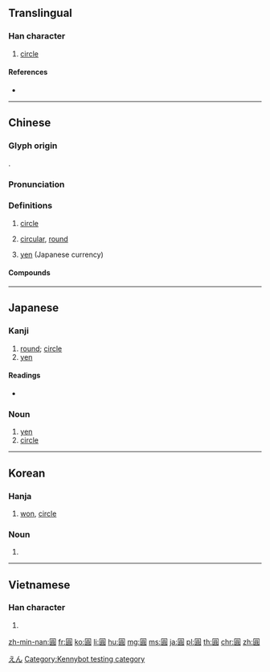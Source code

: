 {{character info/new}}
{{also|圆|円|圎|圜}}
==Translingual==
{{Han simplified forms|圓|円|圆}}

===Han character===
{{Han char|rn=31|rad=囗|as=10|sn=13|four=60806|canj=WRBC|ids=⿴囗員}}

# [[circle]]

====References====
* {{Han ref|kx=0220.090|dkj=04819|dj=0451.140|hdz=10724.070|uh=5713|ud=22291|bh=B6EA|bd=46826}}

----

==Chinese==
{{zh-forms|s=圆|alt=円-Japanese yen only}}

===Glyph origin===
{{Han etym}}
{{Han compound|囗|員|c1=s|c2=p|ls=psc}}.

===Pronunciation===
{{zh-pron
|m=yuán
|c=jyun4,jen1
|c_note=jen1 - "yen" (Hong Kong colloquial borrowing from {{etyl|en|zh}})
|h=pfs=yèn
|md=
|mn=qz,tw,xm,zz:oân/qz,tw,xm,zz:îⁿ
|mn_note=oân - literary; îⁿ - vernacular
|w=3hhyoe
|mc=y
|oc=y
|ma=y
|mna=Taiwanese-The_Vowel_inn.ogg
|cat=a,n
}}

===Definitions===
{{zh-hanzi}}

# {{lb|zh|mathematics}} [[circle]]
# {{lb|cmn|Beginning Mandarin}} [[circular]], [[round]]
# [[yen]] (Japanese currency)

====Compounds====
{{der5
|{{zh-l|圓白菜}}
|{{zh-l|圓場}}
|{{zh-l|圓嘟嘟}}
|{{zh-l|圓骨碌}}
|{{zh-l|圓鼓鼓}}
|{{zh-l|圓規}}
|{{zh-l|圓活}}
|{{zh-l|圓滿}}
|{{zh-l|圓夢}}
|{{zh-l|圓圈}}
|{{zh-l|圓圈兒}}
|{{zh-l|圓潤}}
|{{zh-l|圓珠筆}}
|{{zh-l|圓錐}}
|{{zh-l|湯圓}}
|{{zh-l|桂圓肉}}
}}

----

==Japanese==
{{ja-forms|[[円]]|[[圆]]|圓}}

===Kanji===
{{ja-kanji|grade=8|rs=囗10|style=ky|shin=円}}

# [[round]]; [[circle]]
# [[yen]]

====Readings====
{{ja-kanjitab|えん|yomi=o}}
* {{ja-readings
|on=[[えん]] (en) < [[ゑん]] (wen)
|kun=[[まるい]] (marui)}}

===Noun===
{{ja-noun|えん|shin=円|hhira=ゑん}}

# [[yen]]
# [[circle]]

[[Category:ja:Currency|えん]]

----

==Korean==
{{ko-hanjatab}}

===Hanja===
{{ko-hanja|hangeul=원|eumhun=둥글|mr=wŏn|ehmr=tunggŭl}}

# [[won]], [[circle]]

===Noun===
{{ko-noun|hj|hangeul=원}}

# {{hanja form of|원|[[won]], [[circle]]}}

----

==Vietnamese==

===Han character===
{{vi-hantu|[[viên]], [[vin]]|rs=囗10}}

# {{defn|lang=vi|sort=囗10}}

[[Category:Kennybot testing category]]

[[zh-min-nan:圓]]
[[fr:圓]]
[[ko:圓]]
[[li:圓]]
[[hu:圓]]
[[mg:圓]]
[[ms:圓]]
[[ja:圓]]
[[pl:圓]]
[[th:圓]]
[[chr:圓]]
[[zh:圓]]